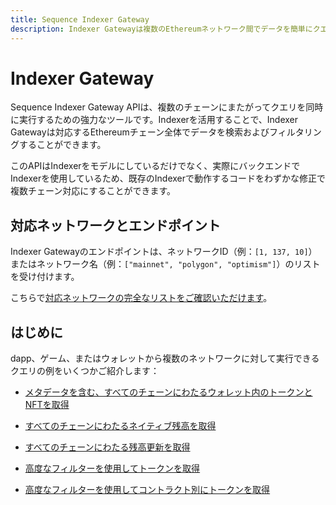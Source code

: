 ```yaml
---
title: Sequence Indexer Gateway
description: Indexer Gatewayは複数のEthereumネットワーク間でデータを簡単にクエリおよびフィルタリングするためのツールを提供します。
---
```


# Indexer Gateway

Sequence Indexer Gateway APIは、複数のチェーンにまたがってクエリを同時に実行するための強力なツールです。Indexerを活用することで、Indexer Gatewayは対応するEthereumチェーン全体でデータを検索およびフィルタリングすることができます。

このAPIはIndexerをモデルにしているだけでなく、実際にバックエンドでIndexerを使用しているため、既存のIndexerで動作するコードをわずかな修正で複数チェーン対応にすることができます。

## 対応ネットワークとエンドポイント

Indexer Gatewayのエンドポイントは、ネットワークID（例：`[1, 137,
10]`）またはネットワーク名（例：`["mainnet", "polygon", "optimism"]`）のリストを受け付けます。

こちらで[対応ネットワークの完全なリストをご確認いただけます](https://status.sequence.info)。

## はじめに

dapp、ゲーム、またはウォレットから複数のネットワークに対して実行できるクエリの例をいくつかご紹介します：

* [メタデータを含む、すべてのチェーンにわたるウォレット内のトークンとNFTを取得](/api-references/indexer-gateway/examples/get-token-balances)

* [すべてのチェーンにわたるネイティブ残高を取得](/api-references/indexer-gateway/examples/get-native-token-balances)

* [すべてのチェーンにわたる残高更新を取得](/api-references/indexer-gateway/examples/get-balance-updates)

* [高度なフィルターを使用してトークンを取得](/api-references/indexer-gateway/examples/get-token-balances-details)

* [高度なフィルターを使用してコントラクト別にトークンを取得](/api-references/indexer-gateway/examples/get-token-balances-by-contract)
